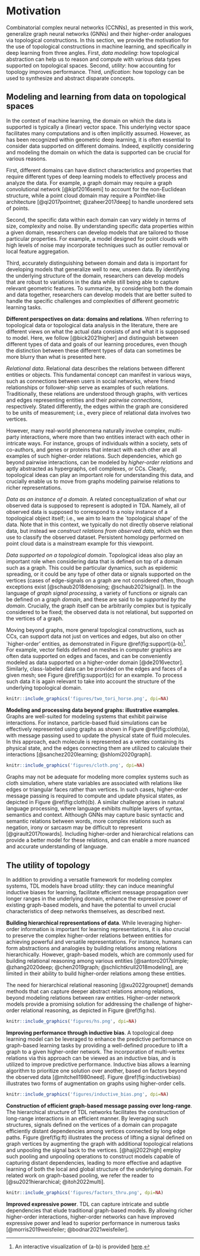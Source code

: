 # Motivation

Combinatorial complex neural networks (CCNNs), as presented in this work, generalize graph neural networks (GNNs) and their higher-order analogues via topological constructions. In this section, we provide the motivation for the use of topological constructions in machine learning, and specifically in deep learning from three angles. First, *data modeling*: how topological abstraction can help us to reason and compute with various data types supported on topological spaces. Second, *utility*: how accounting for topology improves performance. Third, *unification*: how topology can be used to synthesize and abstract disparate concepts.

## Modeling and learning from data on topological spaces

In the context of machine learning, the domain on which the data is supported is typically a (linear) vector space. This underlying vector space facilitates many computations and is often implicitly assumed. However, as has been recognized within geometric deep learning, it is often essential to consider data supported on different domains. Indeed, explicitly considering and modeling the domain on which the data is supported can be crucial for various reasons.

First, different domains can have distinct characteristics and properties that require different types of deep learning models to effectively process and analyze the data. For example, a graph domain may require a graph convolutional network [@kipf2016semi] to account for the non-Euclidean structure, while a point cloud domain may require a PointNet-like architecture [@qi2017pointnet; @zaheer2017deep] to handle unordered sets of points.

Second, the specific data within each domain can vary widely in terms of size, complexity and noise. By understanding specific data properties within a given domain, researchers can develop models that are tailored to those particular properties. For example, a model designed for point clouds with high levels of noise may incorporate techniques such as outlier removal or local feature aggregation.

Third, accurately distinguishing between domain and data is important for developing models that generalize well to new, unseen data. By identifying the underlying structure of the domain, researchers can develop models that are robust to variations in the data while still being able to capture relevant geometric features. To summarize, by considering both the domain and data together, researchers can develop models that are better suited to handle the specific challenges and complexities of different geometric learning tasks.

**Different perspectives on data: domains and relations**. When referring to topological data or topological data analysis in the literature, there are different views on what the actual data consists of and what it is supposed to model. Here, we follow [@bick2021higher] and distinguish between different types of data and goals of our learning procedures, even though the distinction between these different types of data can sometimes be more blurry than what is presented here.

*Relational data*. Relational data describes the relations between different entities or objects. 
This fundamental concept can manifest in various ways, such as connections between users in social networks, where friend relationships or follower-ship serve as examples of such relations. Traditionally, these relations are understood through graphs, with vertices and edges representing entities and their *pairwise connections*, respectively. Stated differently, the edges within the graph are considered to be units of measurement; i.e., every piece of relational data involves two vertices.

However, many real-world phenomena naturally involve complex, multi-party interactions, where more than two entities interact with each other in intricate ways. For instance, groups of individuals within a society, sets of co-authors, and genes or proteins that interact with each other are all examples of such higher-order relations. Such dependencies, which go beyond pairwise interactions, can be modeled by *higher-order relations* and aptly abstracted as hypergraphs, cell complexes, or CCs. Clearly, topological ideas can play an important role for understanding this data, and crucially enable us to move from graphs modeling pairwise relations to richer representations.

*Data as an instance of a domain*. A related conceptualization of what our observed data is supposed to represent is adopted in TDA. Namely, all of observed data is supposed to correspond to a noisy instance of a topological object itself; i.e., we aim to learn the `topological shape' of the data. Note that in this context, we typically do not directly observe relational data, but instead we *construct relations from observed data*, which we then use to classify the observed dataset. Persistent homology performed on point cloud data is a mainstream example for this viewpoint.

*Data supported on a topological domain*. Topological ideas also play an important role when considering data that is defined on top of a domain such as a graph. This could be particular dynamics, such as epidemic spreading, or it could be any type of other data or signals supported on the vertices (cases of edge-signals on a graph are not considered often, though exceptions exist [@schaub2018denoising; @schaub2021signal]). In the language of *graph signal processing*, a variety of functions or signals can be defined on a graph *domain*, and these are said to be *supported by the domain*. Crucially, the graph itself can be arbitrarily complex but is typically considered to be fixed; the observed data is not relational, but supported on the vertices of a graph.

Moving beyond graphs, more general topological constructions, such as CCs, can support data not just on vertices and edges, but also on other `higher-order' entities, as demonstrated in Figure \@ref(fig:support)(a-b)^[An interactive visualization of (a-b) is provided [here](https://app.vectary.com/p/5uLAflZj6U2kvACv2kk2tN).]. For example, vector fields defined on meshes in computer graphics are often data supported on edges and faces, and can be conveniently modeled as data supported on a higher-order domain [@de2016vector]. Similarly, class-labeled data can be provided on the edges and faces of a given mesh; see Figure \@ref(fig:support)(c) for an example. To process such data it is again relevant to take into account the structure of the underlying topological domain.

```r
knitr::include_graphics('figures/two_tori_horse.png', dpi=NA)
```

**Modeling and processing data beyond graphs: illustrative examples**. Graphs are well-suited for modeling systems that exhibit pairwise interactions. For instance, particle-based fluid simulations can be effectively represented using graphs as shown in Figure \@ref(fig:cloth)(a), with message passing used to update the physical state of fluid molecules. In this approach, each molecule is represented as a vertex containing its physical state, and the edges connecting them are utilized to calculate their interactions [@sanchez2020learning; @shlomi2020graph].

```r
knitr::include_graphics('figures/cloth.png', dpi=NA)
```

Graphs may not be adequate for modeling more complex systems such as cloth simulation, where state variables are associated with relations like edges or triangular faces rather than vertices. In such cases, higher-order message passing is required to compute and update physical states, as depicted in Figure \@ref(fig:cloth)(b). A similar challenge arises in natural language processing, where language exhibits multiple layers of syntax, semantics and context. Although GNNs may capture basic syntactic and semantic relations between words, more complex relations such as negation, irony or sarcasm may be difficult to represent [@girault2017towards]. Including higher-order and hierarchical relations can provide a better model for these relations, and can enable a more nuanced and accurate understanding of language.

## The utility of topology

In addition to providing a versatile framework for modeling complex systems, TDL models have broad utility: they can induce meaningful inductive biases for learning, facilitate efficient message propagation over longer ranges in the underlying domain, enhance the expressive power of existing graph-based models, and have the potential to unveil crucial characteristics of deep networks themselves, as described next. 

**Building hierarchical representations of data**. While leveraging higher-order information is important for learning representations, it is also crucial to preserve the complex higher-order relations between entities for achieving powerful and versatile representations. For instance, humans can form abstractions and analogies by building relations among relations hierarchically. However, graph-based models, which are commonly used for building relational reasoning among various entities [@santoro2017simple; @zhang2020deep; @chen2019graph; @schlichtkrull2018modeling], are limited in their ability to build higher-order relations among these entities.

The need for hierarchical relational reasoning [@xu2022groupnet] demands methods that can capture deeper abstract relations among relations, beyond modeling relations between raw entities. Higher-order network models provide a promising solution for addressing the challenge of higher-order relational reasoning, as depicted in Figure \@ref(fig:hs).

```r
knitr::include_graphics('figures/hs.png', dpi=NA)
```

**Improving performance through inductive bias**. A topological deep learning model can be leveraged to enhance the predictive performance on graph-based learning tasks by providing a well-defined procedure to lift a graph to a given higher-order network. The incorporation of multi-vertex relations via this approach can be viewed as an inductive bias, and is utilized to improve predictive performance. Inductive bias allows a learning algorithm to prioritize one solution over another, based on factors beyond the observed data [@mitchell1980need]. Figure \@ref(fig:inductivebias) illustrates two forms of augmentation on graphs using higher-order cells.

```r
knitr::include_graphics('figures/inductive_bias.png', dpi=NA)
```

**Construction of efficient graph-based message passing over long-range**. The hierarchical structure of TDL networks facilitates the construction of long-range interactions in an efficient manner. By leveraging such structures, signals defined on the vertices of a domain can propagate efficiently distant dependencies among vertices connected by long edge paths. Figure \@ref(fig:ft) illustrates the process of lifting a signal defined on graph vertices by augmenting the graph with additional topological relations and unpooling the signal back to the vertices. [@hajij2022high] employ such pooling and unpooling operations to construct models capable of capturing distant dependencies, leading to more effective and adaptive learning of both the local and global structure of the underlying domain. For related work on graph-based pooling, we refer the reader to [@su2021hierarchical; @itoh2022multi].

```r
knitr::include_graphics('figures/factors_thru.png', dpi=NA)
```

**Improved expressive power**. TDL can capture intricate and subtle dependencies that elude traditional graph-based models. By allowing richer higher-order interactions, higher-order networks can have improved expressive power and lead to superior performance in numerous tasks [@morris2019weisfeiler; @bodnar2021weisfeiler].

